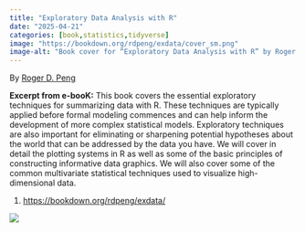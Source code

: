 ```yaml
---
title: "Exploratory Data Analysis with R"
date: "2025-04-21"
categories: [book,statistics,tidyverse]
image: "https://bookdown.org/rdpeng/exdata/cover_sm.png"
image-alt: "Book cover for “Exploratory Data Analysis with R” by Roger D. Peng. The title is written in large black font at the top. Below the title is a centered photo of a scruffy, gray dog with large ears looking directly at the camera, standing on a hardwood floor in a warmly lit room. The author’s name appears in smaller text at the bottom."
---
```


By [Roger D. Peng](https://bookdown.org/rdpeng/exdata/)

**Excerpt from e-booK:** This book covers the essential exploratory techniques for summarizing data with R. These techniques are typically applied before formal modeling commences and can help inform the development of more complex statistical models. Exploratory techniques are also important for eliminating or sharpening potential hypotheses about the world that can be addressed by the data you have. We will cover in detail the plotting systems in R as well as some of the basic principles of constructing informative data graphics. We will also cover some of the common multivariate statistical techniques used to visualize high-dimensional data.

1.  <https://bookdown.org/rdpeng/exdata/>

![](https://bookdown.org/rdpeng/exdata/cover_sm.png)
